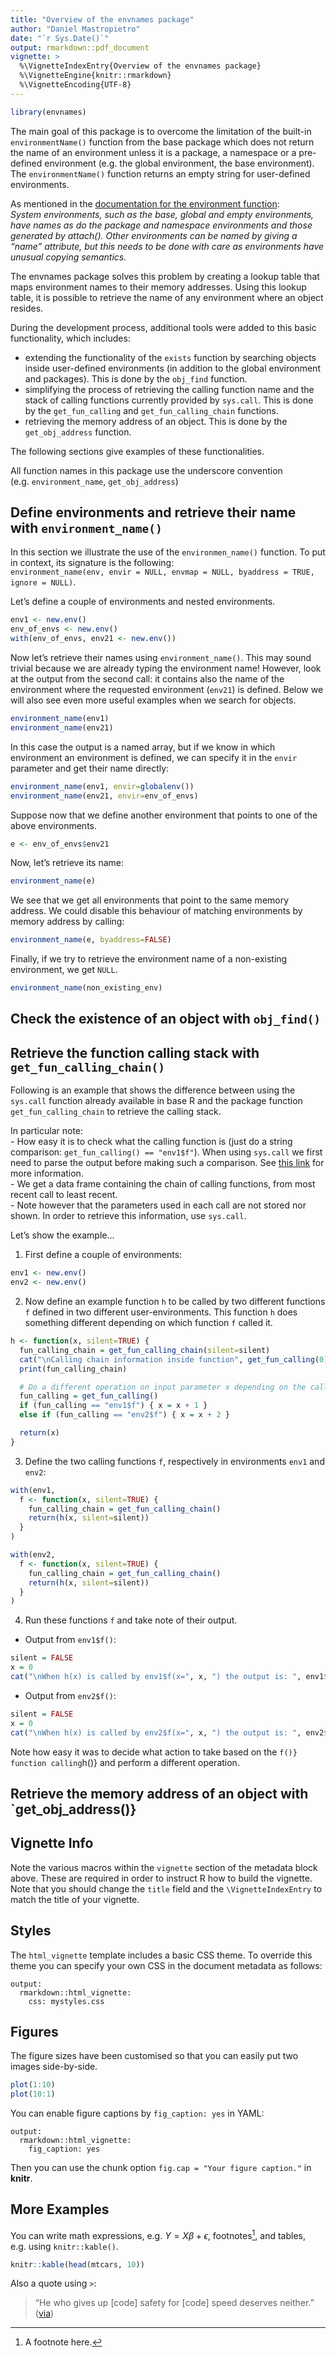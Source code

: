 ```yaml
---
title: "Overview of the envnames package"
author: "Daniel Mastropietro"
date: "`r Sys.Date()`"
output: rmarkdown::pdf_document
vignette: >
  %\VignetteIndexEntry{Overview of the envnames package}
  %\VignetteEngine{knitr::rmarkdown}
  %\VignetteEncoding{UTF-8}
---
```


```r
library(envnames)
```

The main goal of this package is to overcome the limitation of the built-in `environmentName()` function from the base package which does not return the name of an environment unless it is a package, a namespace or a pre-defined environment (e.g. the global environment, the base environment). The `environmentName()` function returns an empty string for user-defined environments.

As mentioned in the [documentation for the environment function](https://stat.ethz.ch/R-manual/R-devel/library/base/html/environment.html):  
*System environments, such as the base, global and empty environments, have names as do the package and namespace environments and those generated by attach(). Other environments can be named by giving a "name" attribute, but this needs to be done with care as environments have unusual copying semantics.*

The envnames package solves this problem by creating a lookup table that maps environment names to their memory addresses. Using this lookup table, it is possible to retrieve the name of any environment where an object resides.

During the development process, additional tools were added to this basic functionality, which includes:

- extending the functionality of the `exists` function by searching objects inside user-defined environments (in addition to the global environment and packages). This is done by the `obj_find` function.  
- simplifying the process of retrieving the calling function name and the stack of calling functions currently provided by `sys.call`. This is done by the `get_fun_calling` and `get_fun_calling_chain` functions.  
- retrieving the memory address of an object. This is done by the `get_obj_address` function.  

The following sections give examples of these functionalities.

All function names in this package use the underscore convention (e.g. `environment_name`, `get_obj_address`)

## Define environments and retrieve their name with `environment_name()`
In this section we illustrate the use of the `environmen_name()` function. To put in context, its signature is the following:  
`environment_name(env, envir = NULL, envmap = NULL, byaddress = TRUE, ignore = NULL)`.

Let's define a couple of environments and nested environments.

```r
env1 <- new.env()
env_of_envs <- new.env()
with(env_of_envs, env21 <- new.env())
```

Now let's retrieve their names using `environment_name()`. This may sound trivial because we are already typing the environment name! However, look at the output from the second call: it contains also the name of the environment where the requested environment (`env21`) is defined. Below we will also see even more useful examples when we search for objects.

```r
environment_name(env1)
environment_name(env21)
```

In this case the output is a named array, but if we know in which environment an environment is defined, we can specify it in the `envir` parameter and get their name directly:

```r
environment_name(env1, envir=globalenv())
environment_name(env21, envir=env_of_envs)
```

Suppose now that we define another environment that points to one of the above environments.

```r
e <- env_of_envs$env21
```

Now, let's retrieve its name:

```r
environment_name(e)
```

We see that we get all environments that point to the same memory address. We could disable this behaviour of matching environments by memory address by calling:

```r
environment_name(e, byaddress=FALSE)
```

Finally, if we try to retrieve the environment name of a non-existing environment, we get `NULL`.

```r
environment_name(non_existing_env)
```

## Check the existence of an object with `obj_find()`

## Retrieve the function calling stack with `get_fun_calling_chain()`
Following is an example that shows the difference between using the `sys.call` function already available in base R and the package function `get_fun_calling_chain` to retrieve the calling stack. 

In particular note:  
- How easy it is to check what the calling function is (just do a string comparison: `get_fun_calling() == "env1$f"`). When using `sys.call` we first need to parse the output before making such a comparison. See [this link](http://stackoverflow.com/questions/15595478/how-to-get-the-name-of-the-calling-function-inside-the-called-routine) for more information.  
- We get a data frame containing the chain of calling functions, from most recent call to least recent.  
- Note however that the parameters used in each call are not stored nor shown. In order to retrieve this information, use `sys.call`.  

Let's show the example...

1) First define a couple of environments:

```r
env1 <- new.env()
env2 <- new.env()
```

2) Now define an example function `h` to be called by two different functions `f` defined in two different user-environments. This function `h` does something different depending on which function `f` called it.

```r
h <- function(x, silent=TRUE) {
  fun_calling_chain = get_fun_calling_chain(silent=silent)
  cat("\nCalling chain information inside function", get_fun_calling(0), ":\n")
  print(fun_calling_chain)

  # Do a different operation on input parameter x depending on the calling function
  fun_calling = get_fun_calling()
  if (fun_calling == "env1$f") { x = x + 1 }
  else if (fun_calling == "env2$f") { x = x + 2 }

  return(x)
}
```

3) Define the two calling functions `f`, respectively in environments `env1` and `env2`:

```r
with(env1,
  f <- function(x, silent=TRUE) {
    fun_calling_chain = get_fun_calling_chain()
    return(h(x, silent=silent))
  }
)

with(env2,
  f <- function(x, silent=TRUE) {
    fun_calling_chain = get_fun_calling_chain()
    return(h(x, silent=silent))
  }
)
```

4) Run these functions `f` and take note of their output.

- Output from `env1$f()`:

```r
silent = FALSE
x = 0
cat("\nWhen h(x) is called by env1$f(x=", x, ") the output is: ", env1$f(x, silent=silent), "\n", sep="")
```

- Output from `env2$f()`:

```r
silent = FALSE
x = 0
cat("\nWhen h(x) is called by env2$f(x=", x, ") the output is: ", env2$f(x, silent=silent), "\n", sep="")
```

Note how easy it was to decide what action to take based on the `f()} function calling `h()} and perform a different operation.

## Retrieve the memory address of an object with `get_obj_address()}




## Vignette Info

Note the various macros within the `vignette` section of the metadata block above. These are required in order to instruct R how to build the vignette. Note that you should change the `title` field and the `\VignetteIndexEntry` to match the title of your vignette.

## Styles

The `html_vignette` template includes a basic CSS theme. To override this theme you can specify your own CSS in the document metadata as follows:

    output: 
      rmarkdown::html_vignette:
        css: mystyles.css

## Figures

The figure sizes have been customised so that you can easily put two images side-by-side. 

```r
plot(1:10)
plot(10:1)
```

You can enable figure captions by `fig_caption: yes` in YAML:

    output:
      rmarkdown::html_vignette:
        fig_caption: yes

Then you can use the chunk option `fig.cap = "Your figure caption."` in **knitr**.

## More Examples

You can write math expressions, e.g. $Y = X\beta + \epsilon$, footnotes^[A footnote here.], and tables, e.g. using `knitr::kable()`.

```r
knitr::kable(head(mtcars, 10))
```

Also a quote using `>`:

> "He who gives up [code] safety for [code] speed deserves neither."
([via](https://twitter.com/hadleywickham/status/504368538874703872))
